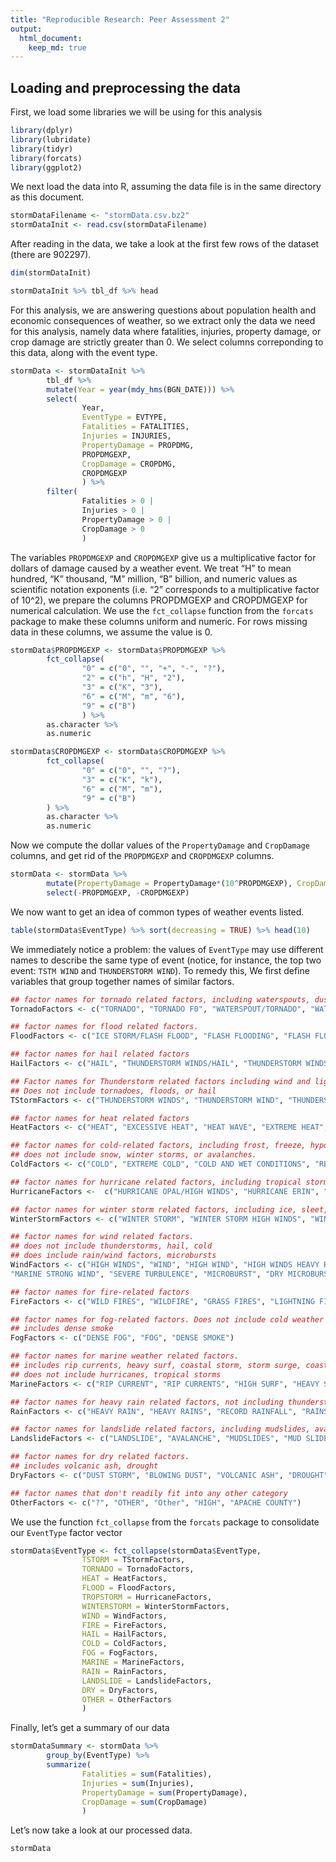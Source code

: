 ```yaml
---
title: "Reproducible Research: Peer Assessment 2"
output: 
  html_document:
    keep_md: true
---
```



## Loading and preprocessing the data
First, we load some libraries we will be using for this analysis

```r
library(dplyr)
library(lubridate)
library(tidyr)
library(forcats)
library(ggplot2)
```

We next load the data into R, assuming the data file is in the same directory as this document.

```r
stormDataFilename <- "stormData.csv.bz2"
stormDataInit <- read.csv(stormDataFilename)
```

After reading in the data, we take a look at the first few rows of the dataset (there are 902297).
```r
dim(stormDataInit)
```

```r
stormDataInit %>% tbl_df %>% head
```

For this analysis, we are answering questions about population health and economic consequences of weather, so we extract only the data we need for this analysis, namely data where  fatalities, injuries, property damage, or crop damage are strictly greater than 0. We select columns correponding to this data, along with the event type.

```r
stormData <- stormDataInit %>%
        tbl_df %>%
        mutate(Year = year(mdy_hms(BGN_DATE))) %>%
        select(
                Year,
                EventType = EVTYPE, 
                Fatalities = FATALITIES, 
                Injuries = INJURIES, 
                PropertyDamage = PROPDMG, 
                PROPDMGEXP, 
                CropDamage = CROPDMG, 
                CROPDMGEXP
                ) %>%
        filter(
                Fatalities > 0 | 
                Injuries > 0 | 
                PropertyDamage > 0 | 
                CropDamage > 0
                )
```

The variables `PROPDMGEXP` and `CROPDMGEXP` give us a multiplicative factor for dollars of damage caused by a weather event. We treat "H" to mean hundred, "K" thousand, "M" million, "B" billion, and numeric values as scientific notation exponents (i.e. "2" corresponds to a multiplicative factor of 10^2), we prepare the columns PROPDMGEXP and CROPDMGEXP for numerical calculation. We use the `fct_collapse` function from the `forcats` package to make these columns uniform and numeric. For rows missing data in these columns, we assume the value is 0. 

```r
stormData$PROPDMGEXP <- stormData$PROPDMGEXP %>% 
        fct_collapse(
                "0" = c("0", "", "+", "-", "?"),
                "2" = c("h", "H", "2"),
                "3" = c("K", "3"),
                "6" = c("M", "m", "6"),
                "9" = c("B")
                ) %>%
        as.character %>%
        as.numeric

stormData$CROPDMGEXP <- stormData$CROPDMGEXP %>% 
        fct_collapse(
                "0" = c("0", "", "?"),
                "3" = c("K", "k"),
                "6" = c("M", "m"),
                "9" = c("B")
        ) %>%
        as.character %>%
        as.numeric
```

Now we compute the dollar values of the `PropertyDamage` and `CropDamage` columns, and get rid of the `PROPDMGEXP` and `CROPDMGEXP` columns.

```r
stormData <- stormData %>% 
        mutate(PropertyDamage = PropertyDamage*(10^PROPDMGEXP), CropDamage =  CropDamage*(10^CROPDMGEXP)) %>%
        select(-PROPDMGEXP, -CROPDMGEXP)
```

We now want to get an idea of common types of weather events listed.

```r
table(stormData$EventType) %>% sort(decreasing = TRUE) %>% head(10)
```

We immediately notice a problem: the values of `EventType` may use different names to describe the same type of event (notice, for instance, the top two event: `TSTM WIND` and `THUNDERSTORM WIND`). To remedy this, We first define variables that group together names of similar factors.

```r
## factor names for tornado related factors, including waterspouts, dust devils, and whirlwinds
TornadoFactors <- c("TORNADO", "TORNADO F0", "WATERSPOUT/TORNADO", "WATERSPOUT TORNADO", "TORNADOES, TSTM WIND, HAIL", "WATERSPOUT-TORNADO", "COLD AIR TORNADO", "WATERSPOUT/ TORNADO", "TORNADO F3", "TORNADO F1", "TORNADO F2", "TORNADOES", "FUNNEL CLOUD", "WATERSPOUT", "WATERSPOUT-", "DUST DEVIL WATERSPOUT", "DUST DEVIL", "Dust Devil", "Whirlwind", "WHIRLWIND", "GUSTNADO", "TORNDAO", "LANDSPOUT")

## factor names for flood related factors. 
FloodFactors <- c("ICE STORM/FLASH FLOOD", "FLASH FLOODING", "FLASH FLOOD", "FLASH FLOODING/THUNDERSTORM WI", "FLOODING", "BREAKUP FLOODING", "RIVER FLOOD", "COASTAL FLOOD", "FLOOD", "FLOODING/HEAVY RAIN", "HEAVY SURF COASTAL FLOODING", "FLOOD/FLASH FLOOD", "FLOOD/RAIN/WINDS", "FLASH FLOOD WINDS", "FLASH FLOOD/", "URBAN FLOOD", "COASTAL FLOODING", "URBAN/SMALL STREAM FLOOD", "URBAN FLOODING", "MINOR FLOODING", "FLASH FLOODS", "FLOODS", "RURAL FLOOD", "MAJOR FLOOD", "ICE JAM FLOODING", "SMALL STREAM FLOOD", "LAKE FLOOD", "URBAN AND SMALL STREAM FLOODIN", "RIVER AND STREAM FLOOD", "HIGH WINDS/COASTAL FLOOD", "RIVER FLOODING", "FLOOD/RIVER FLOOD", "MUD SLIDES URBAN FLOODING", "HEAVY SNOW/HIGH WINDS & FLOOD", "HEAVY RAIN AND FLOOD", "FLASH FLOOD FROM ICE JAMS", "FLASH FLOOD - HEAVY RAIN", "FLASH FLOOD/ STREET", "FLOOD FLASH", "FLASH FLOOD/FLOOD", "FLOOD/FLASH", "HEAVY RAINS/FLOODING", "THUNDERSTORM WINDS/FLOODING", "SNOWMELT FLOODING", "FLASH FLOODING/FLOOD", "THUNDERSTORM WINDS/ FLOOD", "FLOOD & HEAVY RAIN", "FLOOD/FLASHFLOOD", "URBAN FLOODS", "FLASH FLOOD/LANDSLIDE", "FLASH FLOOD LANDSLIDES", "Ice jam flood (minor", "Erosion/Cstl Flood", "River Flooding", "Coastal Flooding", "TIDAL FLOODING", "Tidal Flooding", "Coastal Flood", "COASTAL FLOODING/EROSION", "COASTAL  FLOODING/EROSION", "FLOOD/FLASH/FLOOD", " FLASH FLOOD", "LAKESHORE FLOOD", "DROWNING", "EXCESSIVE RAINFALL", "RAPIDLY RISING WATER", "Torrential Rainfall", "HIGH WATER", "URBAN/SML STREAM FLD", "DAM BREAK", "URBAN AND SMALL", "URBAN SMALL", "URBAN/SMALL STREAM")

## factor names for hail related factors
HailFactors <- c("HAIL", "THUNDERSTORM WINDS/HAIL", "THUNDERSTORM WINDS HAIL", "HAIL/WINDS", "HAIL/WIND", "WIND/HAIL", "HAIL 150", "HAIL 075", "HAIL 100", "HAIL 125", "HAIL 200", "HAIL 0.75", "THUNDERSTORM HAIL", "THUNDERSTORM WINDSHAIL", "HAIL 75", "THUNDERSTORM WIND/HAIL", "HAIL 175", "HAIL 275", "HAIL 450", "HAILSTORM", "HAIL DAMAGE", "TSTM WIND/HAIL", "SMALL HAIL", "GUSTY WIND/HAIL", "MARINE HAIL")

## Factor names for Thunderstorm related factors including wind and lightning.
## Does not include tornadoes, floods, or hail
TStormFactors <- c("THUNDERSTORM WINDS", "THUNDERSTORM WIND", "THUNDERSTORM WINS", "THUNDERSTORM WINDS LIGHTNING", "THUNDERSTORM WINDS/FUNNEL CLOU", "SEVERE THUNDERSTORM", "SEVERE THUNDERSTORMS", "SEVERE THUNDERSTORM WINDS", "THUNDERSTORMS WINDS", "THUNDERSTORMS", "THUNDERSTORM WINDSS", "LIGHTNING THUNDERSTORM WINDS", "LIGHTNING AND THUNDERSTORM WIN", "THUNDERSTORM WINDS53", "THUNDERSTORM WINDS 13", "THUNDERSTORM  WINDS", "THUNDERSTORMS WIND", "THUNDERSTORM WIND/LIGHTNING", "THUNDERSTORM", "THUNDERSTORM WIND G50", "THUNDERSTORM WINDS.", "THUNDERSTORM WIND G55", "THUNDERSTORM WIND G60", "THUNDERSTORM WINDS G60", "THUNDERSTORM WIND 65MPH", "THUNDERSTORM WIND/ TREES", "THUNDERSTORM WIND/AWNING", "THUNDERSTORM WIND 98 MPH", "THUNDERSTORM WIND TREES", "THUNDERSTORM WIND 60 MPH", "THUNDERSTORM WINDS 63 MPH", "THUNDERSTORM WIND/ TREE", "THUNDERSTORM DAMAGE TO", "THUNDERSTORM WIND 65 MPH", "THUNDERSTORM WIND.", "THUNDERSTORM WINDS AND", "THUNDERSTORM WIND G52", "THUNDERSTORMW", "THUNDERSTORMWINDS", "THUNDERSTORM WIND (G40)", "MARINE THUNDERSTORM WIND", "TSTM WIND", "TSTM WIND 55", "TSTM WIND G58", "TSTM WIND DAMAGE", "TSTM WINDS", "TSTMW", "TSTM WIND 65)", "Tstm Wind", "TSTM WIND (G45)", "TSTM WIND 40", "TSTM WIND 45", "TSTM WIND (41)", "TSTM WIND (G40)", "TSTM WIND AND LIGHTNING", " TSTM WIND (G45)", "TSTM WIND  (G45)", "TSTM WIND (G35)", " TSTM WIND", "TSTM WIND G45", "MARINE TSTM WIND", "LIGHTNING", "LIGHTNING AND HEAVY RAIN", "HEAVY RAIN/LIGHTNING", "LIGHTNING/HEAVY RAIN", "LIGHTNING INJURY", "LIGHTNING.", "LIGHTNING  WAUSEON", "LIGHTING", "THUNDERTORM WINDS", "THUDERSTORM WINDS", "THUNDERESTORM WINDS", "THUNDEERSTORM WINDS", "THUNERSTORM WINDS", "LIGNTNING", "THUNDERSTROM WIND", "TUNDERSTORM WIND", "HEAVY RAIN/SEVERE WEATHER")

## factor names for heat related factors
HeatFactors <- c("HEAT", "EXCESSIVE HEAT", "HEAT WAVE", "EXTREME HEAT", "DROUGHT/EXCESSIVE HEAT", "RECORD HEAT", "HEAT WAVE DROUGHT", "HEAT WAVES", "RECORD/EXCESSIVE HEAT", "Heat Wave", "UNSEASONABLY WARM", "UNSEASONABLY WARM AND DRY", "WARM WEATHER", "HYPERTHERMIA/EXPOSURE")

## factor names for cold-related factors, including frost, freeze, hypothermia
## does not include snow, winter storms, or avalanches.
ColdFactors <- c("COLD", "EXTREME COLD", "COLD AND WET CONDITIONS", "RECORD COLD", "COLD WAVE", "FOG AND COLD TEMPERATURES", "UNSEASONABLY COLD", "HIGH WINDS/COLD", "COLD/WINDS", "COLD WEATHER", "Unseasonable Cold", "Extreme Cold", "Extended Cold", "Cold", "Cold Temperature", "EXTREME COLD/WIND CHILL", "COLD/WIND CHILL","EXTREME WIND CHILL", "EXTREME WINDCHILL", "LOW TEMPERATURE", "FROST", "FROST\\FREEZE", "Early Frost", "Frost/Freeze", "FROST/FREEZE", "FREEZE", "DAMAGING FREEZE", "FROST\\FREEZE", "HARD FREEZE", "Freeze", "Damaging Freeze", "Frost/Freeze", "AGRICULTURAL FREEZE", "HYPOTHERMIA", "Hypothermia/Exposure", "HYPOTHERMIA/EXPOSURE")

## factor names for hurricane related factors, including tropical storms, typhoons, tropical depressions, tsunamis
HurricaneFactors <-  c("HURRICANE OPAL/HIGH WINDS", "HURRICANE ERIN", "HURRICANE OPAL", "HURRICANE", "HURRICANE-GENERATED SWELLS", "HURRICANE EMILY", "HURRICANE GORDON", "HURRICANE FELIX", "Hurricane Edouard", "HURRICANE/TYPHOON", "TYPHOON", "TROPICAL STORM ALBERTO", "TROPICAL STORM", "TROPICAL STORM GORDON", "TROPICAL STORM JERRY", "TROPICAL STORM DEAN", "TROPICAL DEPRESSION", "TSUNAMI")

## factor names for winter storm related factors, including ice, sleet, snow, mixed precip, icy roads, and freezing rain
WinterStormFactors <- c("WINTER STORM", "WINTER STORM HIGH WINDS", "WINTER STORMS", "WINTER WEATHER", "HEAVY SNOW/WINTER STORM", "BLIZZARD/WINTER STORM", "Wintry Mix", "WINTRY MIX", "WINTER WEATHER MIX", "WINTER WEATHER/MIX", "HEAVY SNOW", "HEAVY SNOW/WIND", "HEAVY SNOWPACK", "SNOW", "FREEZING RAIN/SNOW", "THUNDERSNOW", "HEAVY RAIN/SNOW", "SNOW AND HEAVY SNOW", "SNOW/HEAVY SNOW", "SNOW AND ICE", "SNOW AND ICE STORM", "HEAVY LAKE SNOW", "HEAVY SNOW/FREEZING RAIN", "HEAVY SNOW/WINTER STORM", "HEAVY SNOW AND HIGH WINDS", "SNOW/COLD", "HEAVY SNOW SQUALLS", "SNOW SQUALL", "SNOW/ICE STORM", "HEAVY SNOW/SQUALLS", "HEAVY SNOW-SQUALLS", "SNOW FREEZING RAIN", "SNOW/SLEET", "SNOW/FREEZING RAIN", "SNOW SQUALLS", "SNOW/SLEET/FREEZING RAIN", "RECORD SNOW", "BLOWING SNOW", "HEAVY SNOW/BLIZZARD", "ICE AND SNOW", "HEAVY SNOW/ICE", "HIGH WIND/HEAVY SNOW", "SNOW/ICE", "HEAVY SNOW/BLIZZARD/AVALANCHE", "SNOW/ BITTER COLD", "SNOW/HIGH WINDS", "HIGH WINDS/SNOW", "HEAVY SNOW AND STRONG WINDS", "SNOW ACCUMULATION", "SNOW/ ICE", "SNOW/BLOWING SNOW", "Heavy snow shower", "Light snow", "Light Snow", "Snow Squalls", "Light Snowfall", "Snow", "COLD AND SNOW", "RAIN/SNOW", "Lake Effect Snow", "LIGHT SNOW", "blowing snow", "EXCESSIVE SNOW", "LAKE EFFECT SNOW", "LATE SEASON SNOW", "FALLING SNOW/ICE", "LAKE-EFFECT SNOW", "ICE STORM", "GLAZE ICE", "SLEET/ICE STORM", "ICE", "ICE FLOES", "GLAZE/ICE STORM", "ICE JAM", "ICE/STRONG WINDS", "BLACK ICE", "ICE ROADS", "ICE ON ROAD", "SLEET", "FREEZING RAIN/SLEET", "FREEZING RAIN", "FREEZING DRIZZLE", "Freezing Spray", "Freezing Drizzle",  "Freezing Rain", "Freezing drizzle", "LIGHT FREEZING RAIN", "FREEZING FOG", "BLIZZARD", "GROUND BLIZZARD", "HIGH WIND/BLIZZARD", "GLAZE", "Glaze", "MIXED PRECIP", "ICY ROADS", "Mixed Precipitation", "MIXED PRECIPITATION", "HEAVY MIX")

## factor names for wind related factors.
## does not include thunderstorms, hail, cold
## does include rain/wind factors, microbursts
WindFactors <- c("HIGH WINDS", "WIND", "HIGH WIND", "HIGH WINDS HEAVY RAINS", "HIGH WIND/SEAS", "HIGH WINDS/HEAVY RAIN", "GUSTY WINDS", "WINDS", "HIGH WIND DAMAGE", "STRONG WIND", "DRY MIRCOBURST WINDS", "MICROBURST WINDS", "STRONG WINDS", "HIGH WINDS/", "HIGH  WINDS", "WIND DAMAGE", "WIND STORM", "DUST STORM/HIGH WINDS", "STORM FORCE WINDS", "RAIN/WIND", "HIGH WIND AND SEAS", "HIGH WIND 48", "Strong Wind", "Strong Winds", "Wind Damage", "Gusty wind/rain", "GUSTY WIND/HVY RAIN", "Wind", "Gusty Winds", "GUSTY WIND", "Gusty winds", "GRADIENT WIND", "gradient wind", "Gradient wind", "Heavy surf and wind", "HIGH WIND (G40)", "WIND AND WAVE", "NON-SEVERE WIND DAMAGE", "NON-TSTM WIND", "NON TSTM WIND", "MARINE HIGH WIND", 
"MARINE STRONG WIND", "SEVERE TURBULENCE", "MICROBURST", "DRY MICROBURST", "WET MICROBURST", "Microburst", "DOWNBURST")

## factor names for fire-related factors
FireFactors <- c("WILD FIRES", "WILDFIRE", "GRASS FIRES", "LIGHTNING FIRE", "FOREST FIRES", "WILDFIRES", "WILD/FOREST FIRE", "WILD/FOREST FIRES", "BRUSH FIRE")

## factor names for fog-related factors. Does not include cold weather
## includes dense smoke
FogFactors <- c("DENSE FOG", "FOG", "DENSE SMOKE")

## factor names for marine weather related factors.
## includes rip currents, heavy surf, coastal storm, storm surge, coastal erosion, low and high tides
## does not include hurricanes, tropical storms
MarineFactors <- c("RIP CURRENT", "RIP CURRENTS", "HIGH SURF", "HEAVY SURF/HIGH SURF", "STORM SURGE", "HEAVY SURF", "STORM SURGE/TIDE", "HIGH SEAS", "ROUGH SEAS", "MARINE MISHAP", "High Surf", "RIP CURRENTS/HEAVY SURF", "ROUGH SURF", "COASTAL STORM", "Marine Accident", "HEAVY SEAS", "ROGUE WAVE", "Coastal Storm", "COASTALSTORM", "HAZARDOUS SURF", "Heavy Surf", "HIGH SWELLS", "HIGH WAVES", "COASTAL SURGE", "HEAVY SWELLS", "Heavy Rain/High Surf", "COASTAL EROSION", "   HIGH SURF ADVISORY", "Beach Erosion", "ASTRONOMICAL HIGH TIDE", "ASTRONOMICAL LOW TIDE", "HIGH TIDES", "SEICHE")

## factor names for heavy rain related factors, not including thunderstorms
RainFactors <- c("HEAVY RAIN", "HEAVY RAINS", "RECORD RAINFALL", "RAINSTORM", "COOL AND WET", "HVY RAIN", "RAIN", "EXCESSIVE WETNESS", "HEAVY SHOWER", "HEAVY RAIN/SMALL STREAM URBAN", "UNSEASONAL RAIN", "HEAVY PRECIPITATION")

## factor names for landslide related factors, including mudslides, avalanches, and rocklides
LandslideFactors <- c("LANDSLIDE", "AVALANCHE", "MUDSLIDES", "MUD SLIDES", "MUDSLIDE", "LANDSLIDES", "Landslump", "Mudslides", "Mudslide", "ROCK SLIDE", "AVALANCE", "MUD SLIDE")

## factor names for dry related factors. 
## includes volcanic ash, drought
DryFactors <- c("DUST STORM", "BLOWING DUST", "VOLCANIC ASH", "DROUGHT")

## factor names that don't readily fit into any other category
OtherFactors <- c("?", "OTHER", "Other", "HIGH", "APACHE COUNTY")
```

We use the function `fct_collapse` from the `forcats` package to consolidate our `EventType` factor vector

```r
stormData$EventType <- fct_collapse(stormData$EventType,
                TSTORM = TStormFactors,
                TORNADO = TornadoFactors,
                HEAT = HeatFactors,
                FLOOD = FloodFactors,
                TROPSTORM = HurricaneFactors,
                WINTERSTORM = WinterStormFactors,
                WIND = WindFactors,
                FIRE = FireFactors,
                HAIL = HailFactors,
                COLD = ColdFactors,
                FOG = FogFactors, 
                MARINE = MarineFactors,
                RAIN = RainFactors, 
                LANDSLIDE = LandslideFactors,
                DRY = DryFactors,
                OTHER = OtherFactors
                )
```

Finally, let's get a summary of our data

```r
stormDataSummary <- stormData %>% 
        group_by(EventType) %>%
        summarize(
                Fatalities = sum(Fatalities), 
                Injuries = sum(Injuries), 
                PropertyDamage = sum(PropertyDamage), 
                CropDamage = sum(CropDamage)
                )
```

Let's now take a look at our processed data.

```r
stormData
```